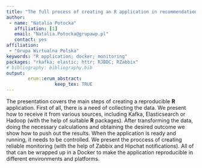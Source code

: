 ---
title: "The full process of creating an R application in recommendation systems: from Dockerfile to Zabbix monitoring"
author:
 - name: "Natalia Potocka"
   affiliation: [1]
   email: "Natalia.Potocka@grupawp.pl"
   contact: yes
affiliation:
 - "Grupa Wirtualna Polska"
keywords: "R application; docker; monitoring"
packages: "rkafka; elastic; httr; RJBDC; RZabbix"
# bibliography: bibliography.bib
output:  
        erum::erum_abstract:
                  keep_tex: TRUE
---

The presentation covers the main steps of creating a reproducible **R**
application. First of all, there is a need of collecting the data. We
present how to receive it from various sources, including Kafka,
Elasticsearch or Hadoop (with the help of suitable **R** packages). After
transforming the data, doing the necessary calculations and obtaining
the desired outcome we show how to push out the results. When the
application is ready and running, it needs to be controlled. We present
the proccess of creating reliable monitoring (with the help of Zabbix
and Hipchat notifications). All of that can be wrapped up in a Docker to
make the application reproducible in different environments and
platforms.

<!--  -->
<!--  -->
<!--  -->
